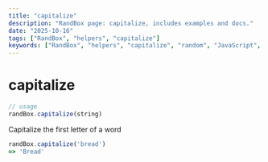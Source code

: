 ```yaml
---
title: "capitalize"
description: "RandBox page: capitalize, includes examples and docs."
date: "2025-10-16"
tags: ["RandBox", "helpers", "capitalize"]
keywords: ["RandBox", "helpers", "capitalize", "random", "JavaScript", "MDX"]
---
```


# capitalize

```js
// usage
randBox.capitalize(string)
```

Capitalize the first letter of a word

```js
randBox.capitalize('bread')
=> 'Bread'
```

